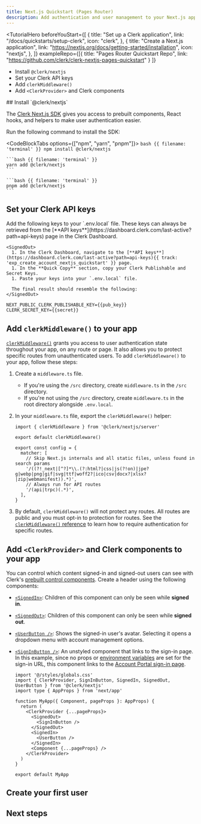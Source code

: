 ```yaml
---
title: Next.js Quickstart (Pages Router)
description: Add authentication and user management to your Next.js app with Clerk.
---
```


<TutorialHero
  beforeYouStart={[
    {
      title: "Set up a Clerk application",
      link: "/docs/quickstarts/setup-clerk",
      icon: "clerk",
    },
    {
      title: "Create a Next.js application",
      link: "https://nextjs.org/docs/getting-started/installation",
      icon: "nextjs",
    },
  ]}
  exampleRepo={[{
      title: "Pages Router Quickstart Repo",
      link: "https://github.com/clerk/clerk-nextjs-pages-quickstart"
    }
  ]}
>
  - Install `@clerk/nextjs`
  - Set your Clerk API keys
  - Add `clerkMiddleware()`
  - Add `<ClerkProvider>` and Clerk components
</TutorialHero>

<Steps>
  ## Install `@clerk/nextjs`

  The [Clerk Next.js SDK](/docs/references/nextjs/overview) gives you access to prebuilt components, React hooks, and helpers to make user authentication easier.

  Run the following command to install the SDK:

  <CodeBlockTabs options={["npm", "yarn", "pnpm"]}>
    ```bash {{ filename: 'terminal' }}
    npm install @clerk/nextjs
    ```

    ```bash {{ filename: 'terminal' }}
    yarn add @clerk/nextjs
    ```

    ```bash {{ filename: 'terminal' }}
    pnpm add @clerk/nextjs
    ```
  </CodeBlockTabs>

  ## Set your Clerk API keys

  <If condition={experiment.enabled}>
    <ExperimentCreateAccountFromDocsQuickstart params={experiment} />
  </If>

  <If condition={!experiment.enabled}>
    <SignedIn>
      Add the following keys to your `.env.local` file. These keys can always be retrieved from the [**API keys**](https://dashboard.clerk.com/last-active?path=api-keys) page in the Clerk Dashboard.
    </SignedIn>

    <SignedOut>
      1. In the Clerk Dashboard, navigate to the [**API keys**](https://dashboard.clerk.com/last-active?path=api-keys){{ track: 'exp_create_account_nextjs_quickstart' }} page.
      1. In the **Quick Copy** section, copy your Clerk Publishable and Secret Keys.
      1. Paste your keys into your `.env.local` file.

      The final result should resemble the following:
    </SignedOut>
  </If>

  ```env {{ filename: '.env.local' }}
  NEXT_PUBLIC_CLERK_PUBLISHABLE_KEY={{pub_key}}
  CLERK_SECRET_KEY={{secret}}
  ```

  ## Add `clerkMiddleware()` to your app

  [`clerkMiddleware()`](/docs/references/nextjs/clerk-middleware#clerk-middleware) grants you access to user authentication state throughout your app, on any route or page. It also allows you to protect specific routes from unauthenticated users. To add `clerkMiddleware()` to your app, follow these steps:

  1. Create a `middleware.ts` file.
     - If you're using the `/src` directory, create `middleware.ts` in the `/src` directory.
     - If you're not using the `/src` directory, create `middleware.ts` in the root directory alongside `.env.local`.
  1. In your `middleware.ts` file, export the `clerkMiddleware()` helper:

     ```tsx {{ filename: 'middleware.ts' }}
     import { clerkMiddleware } from '@clerk/nextjs/server'

     export default clerkMiddleware()

     export const config = {
       matcher: [
         // Skip Next.js internals and all static files, unless found in search params
         '/((?!_next|[^?]*\\.(?:html?|css|js(?!on)|jpe?g|webp|png|gif|svg|ttf|woff2?|ico|csv|docx?|xlsx?|zip|webmanifest)).*)',
         // Always run for API routes
         '/(api|trpc)(.*)',
       ],
     }
     ```
  1. By default, `clerkMiddleware()` will not protect any routes. All routes are public and you must opt-in to protection for routes. See the [`clerkMiddleware()` reference](/docs/references/nextjs/clerk-middleware) to learn how to require authentication for specific routes.

  ## Add `<ClerkProvider>` and Clerk components to your app

  <Include src="_partials/clerk-provider/explanation" />

  You can control which content signed-in and signed-out users can see with Clerk's [prebuilt control components](/docs/components/overview#control-components). Create a header using the following components:

  - [`<SignedIn>`](/docs/components/control/signed-in): Children of this component can only be seen while **signed in**.
  - [`<SignedOut>`](/docs/components/control/signed-out): Children of this component can only be seen while **signed out**.
  - [`<UserButton />`](/docs/components/user/user-button): Shows the signed-in user's avatar. Selecting it opens a dropdown menu with account management options.
  - [`<SignInButton />`](/docs/components/unstyled/sign-in-button): An unstyled component that links to the sign-in page. In this example, since no props or [environment variables](/docs/deployments/clerk-environment-variables) are set for the sign-in URL, this component links to the [Account Portal sign-in page](/docs/customization/account-portal/overview#sign-in-or-up).

    ```tsx {{ filename: 'pages/_app.tsx', mark: [[7, 15]] }}
    import '@/styles/globals.css'
    import { ClerkProvider, SignInButton, SignedIn, SignedOut, UserButton } from '@clerk/nextjs'
    import type { AppProps } from 'next/app'

    function MyApp({ Component, pageProps }: AppProps) {
      return (
        <ClerkProvider {...pageProps}>
          <SignedOut>
            <SignInButton />
          </SignedOut>
          <SignedIn>
            <UserButton />
          </SignedIn>
          <Component {...pageProps} />
        </ClerkProvider>
      )
    }

    export default MyApp
    ```

  ## Create your first user

  <Include src="_partials/nextjs/create-first-user" />
</Steps>

## Next steps

<Include src="_partials/nextjs/next-steps" />
